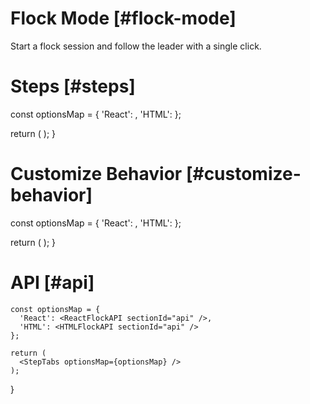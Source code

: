 
# Flock Mode [#flock-mode]

<Subheading>Start a flock session and follow the leader with a single click.</Subheading>
<PresenceDemo />

# Steps [#steps]


  const optionsMap = {
    'React': <ReactFlockOverview sectionId="steps" />,
    'HTML': <HTMLFlockOverview sectionId="steps" />
  };

  return (
    <StepTabs optionsMap={optionsMap} />
  );
}

<FlockSteps />

# Customize Behavior [#customize-behavior]


  const optionsMap = {
    'React': <ReactFlockCustom sectionId="customize-behavior" />,
    'HTML': <HTMLFlockCustom sectionId="customize-behavior" />
  };

  return (
    <StepTabs optionsMap={optionsMap} />
  );
}

<FlockCustomSteps />

# API [#api]

  
    const optionsMap = {
      'React': <ReactFlockAPI sectionId="api" />,
      'HTML': <HTMLFlockAPI sectionId="api" />
    };
  
    return (
      <StepTabs optionsMap={optionsMap} />
    );
}

<FlockAPISteps />